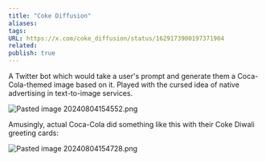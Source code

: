 ```yaml
---
title: "Coke Diffusion"
aliases: 
tags: 
URL: https://x.com/coke_diffusion/status/1629173900197371904
related:
publish: true
---
```




A Twitter bot which would take a user's prompt and generate them a Coca-Cola-themed image based on it. Played with the cursed idea of native advertising in text-to-image services.

<img src="/content/Images/Pasted image 20240804154552.png" alt="Pasted image 20240804154552.png" className="max-w-full h-auto border border-gray-700 my-3 rounded" />

Amusingly, actual Coca-Cola did something like this with their Coke Diwali greeting cards:

<img src="/content/Images/Pasted image 20240804154728.png" alt="Pasted image 20240804154728.png" className="max-w-full h-auto border border-gray-700 my-3 rounded" />